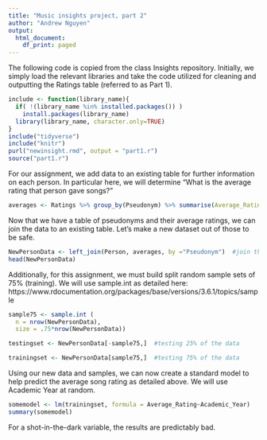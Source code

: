 ```yaml
---
title: "Music insights project, part 2"
author: "Andrew Nguyen"
output:
  html_document:
    df_print: paged
---
```

The following code is copied from the class Insights repository. Initially, we simply load the relevant libraries and take the code utilized for cleaning and outputting the Ratings table (referred to as Part 1).

```r
include <- function(library_name){
  if( !(library_name %in% installed.packages()) )
    install.packages(library_name) 
  library(library_name, character.only=TRUE)
}
include("tidyverse")
include("knitr")
purl("newinsight.rmd", output = "part1.r")
source("part1.r")
```

For our assignment, we add data to an existing table for further information on each person. In particular here, we will determine "What is the average rating that person gave songs?"

```r
averages <- Ratings %>% group_by(Pseudonym) %>% summarise(Average_Rating = mean(Rating))  #summarize the column value by the means of ratings shared by a single pseudonym
```

Now that we have a table of pseudonyms and their average ratings, we can join the data to an existing table. Let's make a new dataset out of those to be safe.

```r
NewPersonData <- left_join(Person, averages, by ="Pseudonym")  #join the two datasets by similarly shared Pseudonyms
head(NewPersonData)
```

Additionally, for this assignment, we must build split random sample sets of 75% (training). We will use sample.int as detailed here: https://www.rdocumentation.org/packages/base/versions/3.6.1/topics/sample

```r
sample75 <- sample.int (
  n = nrow(NewPersonData), 
  size = .75*nrow(NewPersonData))

testingset <- NewPersonData[-sample75,]  #testing 25% of the data

trainingset <- NewPersonData[sample75,]  #testing 75% of the data
```

Using our new data and samples, we can now create a standard model to help predict the average song rating as detailed above. We will use Academic Year at random.
```r
somemodel <- lm(trainingset, formula = Average_Rating~Academic_Year)
summary(somemodel)
```

For a shot-in-the-dark variable, the results are predictably bad.